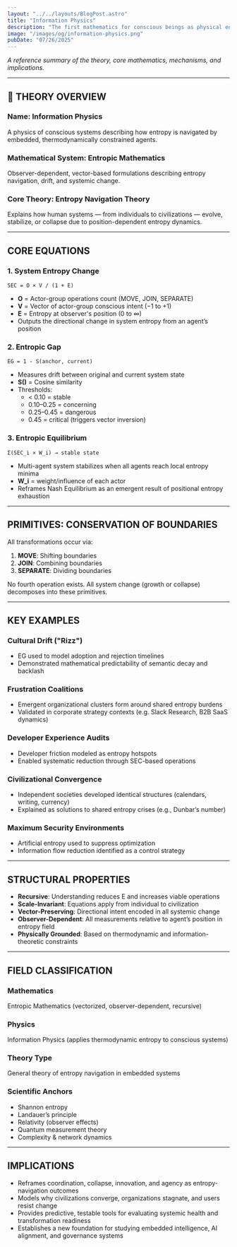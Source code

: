 ```yaml
---
layout: "../../layouts/BlogPost.astro"
title: "Information Physics"
description: "The first mathematics for conscious beings as physical entities subject to actual thermodynamic constraints. Building on Shannon's information-entropy equivalence to create observer-dependent mathematics for embedded consciousness."
image: "/images/og/information-physics.png"
pubDate: "07/26/2025"
---
```


*A reference summary of the theory, core mathematics, mechanisms, and implications.*

---

## 🧩 THEORY OVERVIEW

### Name: Information Physics

A physics of conscious systems describing how entropy is navigated by embedded, thermodynamically constrained agents.

### Mathematical System: Entropic Mathematics

Observer-dependent, vector-based formulations describing entropy navigation, drift, and systemic change.

### Core Theory: Entropy Navigation Theory

Explains how human systems — from individuals to civilizations — evolve, stabilize, or collapse due to position-dependent entropy dynamics.

---

## CORE EQUATIONS

### 1. **System Entropy Change**

`SEC = O × V / (1 + E)`

- **O** = Actor-group operations count (MOVE, JOIN, SEPARATE)
- **V** = Vector of actor-group conscious intent (−1 to +1)
- **E** = Entropy at observer's position (0 to ∞)
- Outputs the directional change in system entropy from an agent’s position

### 2. **Entropic Gap**

`EG = 1 - S(anchor, current)`

- Measures drift between original and current system state
- **S()** = Cosine similarity
- Thresholds:
  - < 0.10 = stable
  - 0.10–0.25 = concerning
  - 0.25–0.45 = dangerous
  - 0.45 = critical (triggers vector inversion)

### 3. **Entropic Equilibrium**

`Σ(SEC_i × W_i) → stable state`

- Multi-agent system stabilizes when all agents reach local entropy minima
- **W_i** = weight/influence of each actor
- Reframes Nash Equilibrium as an emergent result of positional entropy exhaustion

---

## PRIMITIVES: CONSERVATION OF BOUNDARIES

All transformations occur via:

1. **MOVE**: Shifting boundaries
2. **JOIN**: Combining boundaries
3. **SEPARATE**: Dividing boundaries

No fourth operation exists. All system change (growth or collapse) decomposes into these primitives.

---

## KEY EXAMPLES

### **Cultural Drift ("Rizz")**

- EG used to model adoption and rejection timelines
- Demonstrated mathematical predictability of semantic decay and backlash

### **Frustration Coalitions**

- Emergent organizational clusters form around shared entropy burdens
- Validated in corporate strategy contexts (e.g. Slack Research, B2B SaaS dynamics)

### **Developer Experience Audits**

- Developer friction modeled as entropy hotspots
- Enabled systematic reduction through SEC-based operations

### **Civilizational Convergence**

- Independent societies developed identical structures (calendars, writing, currency)
- Explained as solutions to shared entropy crises (e.g., Dunbar’s number)

### **Maximum Security Environments**

- Artificial entropy used to suppress optimization
- Information flow reduction identified as a control strategy

---

## STRUCTURAL PROPERTIES

- **Recursive**: Understanding reduces E and increases viable operations
- **Scale-Invariant**: Equations apply from individual to civilization
- **Vector-Preserving**: Directional intent encoded in all systemic change
- **Observer-Dependent**: All measurements relative to agent’s position in entropy field
- **Physically Grounded**: Based on thermodynamic and information-theoretic constraints

---

## FIELD CLASSIFICATION

### **Mathematics**

Entropic Mathematics (vectorized, observer-dependent, recursive)

### **Physics**

Information Physics (applies thermodynamic entropy to conscious systems)

### **Theory Type**

General theory of entropy navigation in embedded systems

### **Scientific Anchors**

- Shannon entropy
- Landauer’s principle
- Relativity (observer effects)
- Quantum measurement theory
- Complexity & network dynamics

---

## IMPLICATIONS

- Reframes coordination, collapse, innovation, and agency as entropy-navigation outcomes
- Models why civilizations converge, organizations stagnate, and users resist change
- Provides predictive, testable tools for evaluating systemic health and transformation readiness
- Establishes a new foundation for studying embedded intelligence, AI alignment, and governance systems
